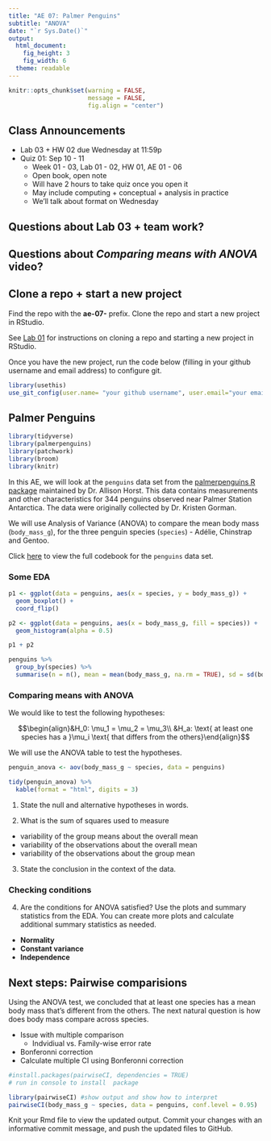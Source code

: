 ```yaml
---
title: "AE 07: Palmer Penguins"
subtitle: "ANOVA"
date: "`r Sys.Date()`"
output: 
  html_document: 
    fig_height: 3
    fig_width: 6
  theme: readable
---
```


```r
knitr::opts_chunk$set(warning = FALSE, 
                      message = FALSE, 
                      fig.align = "center")
```


## Class Announcements

- Lab 03 + HW 02 due Wednesday at 11:59p
- Quiz 01: Sep 10 - 11
  - Week 01 - 03, Lab 01 - 02, HW 01, AE 01 - 06
  - Open book, open note
  - Will have 2 hours to take quiz once you open it
  - May include computing + conceptual + analysis in practice
  - We'll talk about format on Wednesday 

## Questions about Lab 03 + team work? 

## Questions about *Comparing means with ANOVA* video? 


## Clone a repo + start a new project

Find the repo with the **ae-07-** prefix. Clone the repo and start a new project in RStudio. 

See [Lab 01](https://sta210-fa20.netlify.app/labs/lab-01-practice-r.html) for instructions on cloning a repo and starting a new project in RStudio. 

Once you have the new project, run the code below (filling in your github username and email address) to configure git. 

```r
library(usethis)
use_git_config(user.name= "your github username", user.email="your email")
```

## Palmer Penguins 


```r
library(tidyverse)
library(palmerpenguins)
library(patchwork)
library(broom)
library(knitr)
```

In this AE, we will look at the `penguins` data set from the [palmerpenguins R package](v) maintained by Dr. Allison Horst. This data contains measurements and other characteristics for 344 penguins observed near Palmer Station Antarctica. The data were originally collected by Dr. Kristen Gorman. 


We will use Analysis of Variance (ANOVA) to compare the mean body mass (`body_mass_g`), for the three penguin species (`species`) - Adélie, Chinstrap and Gentoo. 

Click [here](https://allisonhorst.github.io/palmerpenguins/reference/penguins.html) to view the full codebook for the `penguins` data set. 

### Some EDA

```r
p1 <- ggplot(data = penguins, aes(x = species, y = body_mass_g)) + 
  geom_boxplot() + 
  coord_flip()

p2 <- ggplot(data = penguins, aes(x = body_mass_g, fill = species)) +
  geom_histogram(alpha = 0.5)

p1 + p2 
```

```r
penguins %>%
  group_by(species) %>%
  summarise(n = n(), mean = mean(body_mass_g, na.rm = TRUE), sd = sd(body_mass_g, na.rm = TRUE))
```

### Comparing means with ANOVA

We would like to test the following hypotheses: 

$$\begin{align}&H_0: \mu_1 = \mu_2 = \mu_3\\
&H_a: \text{ at least one species has a }\mu_i \text{ that differs from the others}\end{align}$$

We will use the ANOVA table to test the hypotheses. 

```r
penguin_anova <- aov(body_mass_g ~ species, data = penguins)
```

```r
tidy(penguin_anova) %>%
  kable(format = "html", digits = 3)
```

1. State the null and alternative hypotheses in words. 

2. What is the sum of squares used to measure
  - variability of the group means about the overall mean
  - variability of the observations about the overall mean
  - variability of the observations about the group mean

3. State the conclusion in the context of the data. 

### Checking conditions 

4. Are the conditions for ANOVA satisfied? Use the plots and summary statistics from the EDA. You can create more plots and calculate additional summary statistics as needed.

- **Normality**
- **Constant variance**
- **Independence**

## Next steps: Pairwise comparisions  

Using the ANOVA test, we concluded that at least one species has a mean body mass that's different from the others. The next natural question is how does body mass compare across species. 

- Issue with multiple comparison 
  - Indvidiual vs. Family-wise error rate
- Bonferonni correction 
- Calculate multiple CI using Bonferonni correction 

```r
#install.packages(pairwiseCI, dependencies = TRUE)
# run in console to install  package

library(pairwiseCI) #show output and show how to interpret
pairwiseCI(body_mass_g ~ species, data = penguins, conf.level = 0.95)
```

Knit your Rmd file to view the updated output. Commit your changes with an informative commit message, and push the updated files to GitHub. 

